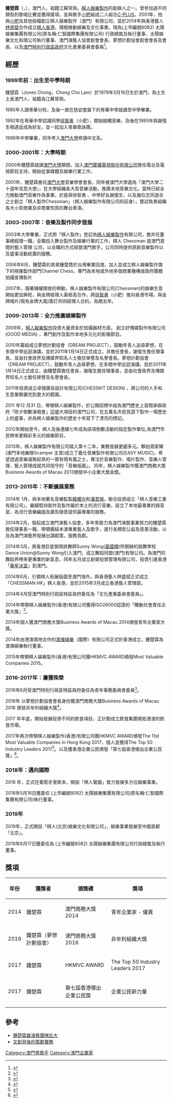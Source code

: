 {{藝人
| 姓名 = 鍾楚霖
| 類型 =  節目主持
| 出生日期 = {{birth date and age|1979|3|16}}
| 出生地點 = {{MAC-1976}}
| 國籍 = {{PRT}}<br>{{CNMO}}<br>{{CNHK}}
| 別名 = 
| 職業 = [[企業家|企業家]]
| 母校 = [[澳門大學|澳門大學]]人文學院中國語言文學系
| 活跃年代 = 1999年至今
| 籍贯 = [[江蘇|江蘇]][[常熟|常熟]]
}}

'''鍾楚霖'''（{{lang-en|Jones Chong Cho Lam}}，{{bd|1979年|3月16日|}}），澳門人，祖籍江蘇常熟。[[棋人香港|棋人娛樂製作]]的創辦人之一。曾參加過不同類型的歌唱比賽並獲得獎項，並與歌手[[小肥|小肥]]組成二人組合[[C-PLUS|C-PLUS]]。2001年，他與[[小肥|小肥]]及其他拍檔創立棋人娛樂製作（澳門）有限公司，並於2014年與香港藝人[[林盛斌|林盛斌]]合作成立[[棋人香港|棋人香港]]，積極推動娛樂及文化事業。現為(上市編號8082) 太陽娛樂集團有限公司(原名稱:仁智國際集團有限公司) 行政總裁及執行董事、太陽娛樂文化有限公司執行董事、澳門演藝人協會創會會長、夢想計劃協會創會會長及會長、以及[[澳門特別行政區政府|澳門特別行政區政府]]文化產業委員會委員<ref>{{Cite web|url=http://www.cic.gov.mo/current/subpage.aspx?a_id=1451898993|title=文化產業委員會 Conselho para as Indústrias Culturais|accessdate=2016-07-19|work=www.cic.gov.mo}}</ref>。

==經歷==
===1999年前：出生至中學時期===
鍾楚霖（Jones Chong，Chong Cho Lam）於1979年3月16日生於澳門，為土生土長澳門人，祖籍為江蘇常熟。

1985年入讀粵華分校，及後一直在慈幼會屬下的粵華中學就讀至中學畢業。

1992年在粵華中學認識同學[[徐智勇|徐智勇]]（小肥），開始接觸音樂，及後在1995年與謝復生相遇並成為好友，並一起加入粵華歌詠團。

1999年中學畢業，同年考入[[澳門大學|澳門大學]]修讀中文系。

===2000-2001年：大學時期===
2000年鍾楚霖就讀[[澳門大學|澳門大學]]期間，加入[[澳門廣播電視股份有限公司|澳門廣播電視股份有限公司]]擔任電台及電視節目主持，開始從事媒體及娛樂行業工作。

2001年，鍾楚霖擔任[[澳門大學|澳門大學]]音樂學會會長，同年被澳門大學選為「澳門大學二十週年信息大使」，在大學組織各大型音樂活動，推廣本地音樂文化。當時已經全力推動澳門音樂作為事業，於是與徐智勇 、中學好友謝復生，以及幾位志同道合之士創立「棋人製作Chessman」（棋人娛樂製作有限公司的前身），嘗試負責組織各大小型商業及非商業性質的舞台表演。

===2003-2007年：音樂及製作同步發展===
2003年大學畢業，正式把「棋人製作」登記為[[棋人娛樂製作|棋人娛樂製作]]有限公司，擔并任董事總經理一職，全職投入舞台製作及娛樂行業的工作，棋人 Chessman 是澳門首間的藝人管理
公司，以全職的方式經營澳門歌手，公司同時提供原創音樂製作以及盛事活動統籌的服務。

2006年6月，鍾楚霖的弟弟鍾楚喬於台灣畢業回澳，加入並成立棋人娛樂製作旗下的視像製作部門Channel Chess，專門為本地或外地多個商業機構或政府團體拍攝宣傳影片

2007年，隨著賭權開放的帶動，棋人娛樂製作有限公司(Chessman)的娛樂生意開始更加興旺，與金牌經理人黃栢高合作，將[[徐智勇|徐智勇]]（小肥）推向香港市場，與金牌唱片(現為金牌大風)簽訂共同經理人合約，為期五年。

===2009-2013年：全力推廣娛樂製作===
2009年，[[棋人娛樂製作|棋人娛樂製作]]投資大量資金於拍攝器材方面， 創立好傳媒製作有限公司(GOOD MEDIA) ，專門創作及製作本地多元化的影像節目。

2010年籌組成立夢想計劃協會（DREAM PROJECT），鼓勵年青人追尋夢想，在多間中學巡迴演講，並於2011年1月14日正式成立，并擔任會長，謝復生擔任理事長，並由社會政界及傳媒界知名人士擔任榮譽及名譽會長。夢想計劃協會（DREAM PROJECT），鼓勵年青人追尋夢想，在多間中學巡迴演講，並於2011年1月14日正式成立，由鍾楚霖擔任會長，謝復生擔任理事長，並由社會政界及傳媒界知名人士擔任榮譽及名譽會長。

2011年投資成立卓傑廣告設計有限公司(CHESSKIT DESIGN) ，將公司的人手和生意業務擴充到更大的範圍。

2011 年12 月31 日，帶領棋人娛樂製作，於公開招標中成為澳門歷史上首間承辦政府「除夕倒數演唱會」這盛大項目的澳門公司，在五萬名市民見證下製作一場歷史上的盛事，亦為棋人娛樂製作的歷史十年寫下了漂亮的標記。

2012年開始至今，棋人及後連續七年成為該項倒數活動的指定製作單位,為澳門市民帶來更精彩多元的娛樂節目。

2013年，棋人娛樂製作有限公司踏入第十二年，業務發展更趨多元。夥拍周家耀(澳門本地樂隊Scamper 主音)成立了義仕音樂製作有限公司(EASY MUSIC)，希望透過音樂凝聚起來的一眾有情有義之士，專注於音樂製作、唱片製作、音樂人管理、藝人管理成就共同信守的「音樂版圖」。
同年，棋人娛樂製作獲澳門商務大獎Business Awards of Macau 2013頒發中小企業大獎金獎。

===2013-2015年：不斷擴展業務===
2014年 1月，與本地著名音樂監製[[蘇耀光|蘇耀光]]和[[潘君保|潘君保]]，聯合投資成立「棋人音樂工業有限公司」，繼續堅持創作及製作屬於本土的流行音樂，設立了本地最專業的錄音室，為流行音樂編曲及廣告錄音提供最專業的服務。

2014年2月，發起成立澳門演藝人協會，多年來致力為澳門演藝事業努力的鍾楚霖擔任理事長一職，帶領團結本澳專業藝人及歌手，進行各類型公益及慈善活動，以及為澳門演藝界發展出謀獻策，服務貢獻。

2014年3月，將香港巨星御用排舞師Sunny Wong([[黃國輝|黃國輝]])所開辦的跳舞學校 Dance Union@Sunny Wong引入澳門，成立舞蹈同盟(澳門)有限公司。為澳門的舞蹈界帶來更專業的新氣息，同年五月成立創榮投資管理有限公司，投資引進香港「[[華星冰室|華星冰室]]」到澳門。

2014年6月，引領棋人拓展版圖至澳門海外，與香港藝人林盛斌正式成立「CHESSMAN HK」棋人香港，並於2015年3月成立香港藝人管理部。

2014年4月受澳門特別行政區特區政府委任為「文化產業委員會委員」。

2014年帶領棋人娛樂製作(香港)有限公司獲得ISO26000認證的「觸動社會責任企業大獎」<ref>{{cite web|author1=傑出企業公民協會|title=觸動社會責任企業大獎2014得獎名單及相片|url=http://www.adcsr.org/tc/Touching_CSR_Award_2014.php}}</ref>。

2014年個人獲澳門商務大獎Business Awards of Macau 2014頒發青年企業家大獎。

2014年由港澳兩地合作的[[澳滌娛樂|澳滌娛樂]]（國際）有限公司正式於香港成立，鍾楚霖為澳滌娛樂執行董事。

2015年帶領棋人娛樂製作(香港)有限公司獲HKMVC AWARD頒發Most Valuable Companies 2015。

===2016-2017年：屢獲殊榮===
2016年6月受澳門特別行政區特區政府委任為青年事務委員會委員<ref>{{cite web|author1=教育暨青年局|title=青年事務委員會名單|url=http://portal.dsej.gov.mo/webdsejspace/internet/Inter_main_page.jsp?id=47181}}</ref>。

2016年 以夢想計劃協會會長身份獲澳門商務大獎Business Awards of Macau 2016 頒發非牟利組織大獎<ref>{{cite web|author1=Business Awards of Macau|title=2016澳門商務大獎得獎者名單|url=https://www.facebook.com/businessawardsmacau/photos/a.214128202119601.1073741828.211124692419952/550283148504103/?type=3&theater}}</ref>。

2017 年年底，開始發展投資不同的飲食項目，正計劃成立飲食集團開拓港澳的飲食市場。

2017年再次帶領棋人娛樂製作(香港)有限公司獲HKMVC AWARD頒發The 11st  Most Valuable Companies In Hong Kong 2017，個人並獲得The Top 50 Industry Leaders 2017<ref>{{cite web|author1=Chessman Hong Kong 棋人香港|title=棋人香港獲選為 Mediazone《香港最有價值企業優秀企業獎 2017》|url=https://www.facebook.com/chessmanhk/photos/a.954063414621549.1073741829.800050553356170/1652074911487059/?type=3&theater}}</ref>。以及獲香港企業公民頒發「第七屆香港傑出企業公民獎」<ref>{{cite web|author1=HKPC|title=「第七屆香港傑出企業公民獎」 表揚53家企業、義工隊及社企卓越社會責任表現|url=https://www.hkpc.org/zh-HK/corporate-info/media-centre/press-releases/2016/6668-hkcorporatecitizenship-2016|access-date=2018-04-24|archive-url=https://web.archive.org/web/20180424202923/https://www.hkpc.org/zh-HK/corporate-info/media-centre/press-releases/2016/6668-hkcorporatecitizenship-2016|archive-date=2018-04-24|dead-url=yes}}</ref>。

===2018年：邁向國際===
2018 年，正式在葡萄牙里斯本，開設「棋人葡國」致力發展多方位娛樂事業。

2018年5月16日獲委任 (上市編號8082) 太陽娛樂集團有限公司(原名稱:仁智國際集團有限公司)執行董事。

===2019年===
2019年，正式開設「棋人(北京)娛樂文化有限公司」，娛樂事業發展至中國首都「北京」。

2019年6月17日獲委任為 (上市編號8082) 太陽娛樂集團有限公司行政總裁及執行董事。

==獎項==
{| class="wikitable"
|-
! 年份 !! 獲獎者 !! 頒獎禮 !! 獎項
|-
| 2014 || 鍾楚霖 || 澳門商務大獎2014 || 青年企業家 - 優異
|-
| 2016 || 鍾楚霖（夢想計劃協會） || 澳門商務大獎2016 || 非牟利組織大獎
|-
| 2017 || 鍾楚霖 || HKMVC AWARD || The Top 50 Industry Leaders 2017
|-
| 2017 || 鍾楚霖 || 第七屆香港傑出企業公民獎 || 企業公民新力量
|-
|}

==參考==
{{reflist}}
* [https://www.cyberctm.com/zh_TW/news/detail/1706466#.WZpfKFFLfcs 鍾楚霖冀演藝團隊壯大 ]
* [https://web.archive.org/web/20170821090555/http://www.c2magazine.mo/feature/11578/ 文創背後的策劃實務]

[[Category:澳門男歌手|Category:澳門男歌手]]
[[Category:澳門企業家|Category:澳門企業家]]